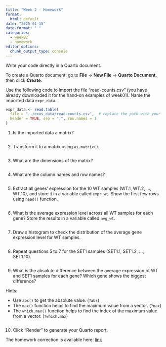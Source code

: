 ```yaml
---
title: "Week 2 - Homework"
format: 
  html: default
date: "2025-01-15"
date-format: " "
categories: 
  - week02
  - homework
editor_options: 
  chunk_output_type: console
---
```


Write your code directly in a Quarto document.

To create a Quarto document: go to **File** -> **New File** -> **Quarto Document**, then click **Create**.


Use the following code to import the file "read-counts.csv" 
(you have already downloaded it for the hand-on examples of week01).
Name the imported data `expr_data`.

```r
expr_data <- read.table(
  file = "../exos_data/read-counts.csv",  # replace the path with your own
  header = TRUE, sep = ",", row.names = 1
)
```

1. Is the imported data a matrix?

```r

```

2. Transform it to a matrix using `as.matrix()`.

```r

```

3. What are the dimensions of the matrix?

```r

```

4. What are the column names and row names?

```r

```


5. Extract all genes' expression for the 10 WT samples (WT.1, WT.2, ..., WT.10),
and store it in a variable called `expr_wt`.
Show the first few rows using `head()` function.

```r

```

6. What is the average expression level across all WT samples for each gene?
Store the results in a variable called `avg_wt`.

```r

```

7. Draw a histogram to check the distribution of the average gene expression level for WT samples.

```r

```

8. Repeat questions 5 to 7 for the SET1 samples (SET1.1, SET1.2, ..., SET1.10).

```r

```

9. What is the absolute difference between the average expression of WT and SET1 samples for each gene? 
Which gene shows the biggest difference?

Hints:

- Use `abs()` to get the absolute value. (`?abs`)
- The `max()` function helps to find the maximum value from a vector. (`?max`)
- The `which.max()` function helps to find the index of the maximum value from a vector. (`?which.max`)

```r

```


10. Click "Render" to generate your Quarto report.


The homework correction is available here:
[link](https://raw.githubusercontent.com/InforBio/IOC/refs/heads/main/ioc_r/week02/.r_w02_work_corr.qmd)
